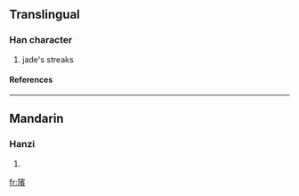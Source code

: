 {{see|瑸}}

==Translingual==
===Han character===
{{Han char|rn=96|rad=玉|as=14|sn=18|four=1318<sub>6</sub>|canj=一土十一金 (MGJMC)}}
# jade's streaks
====References====
{{Han ref|kx=0744.070|dkj=21302|dj=1152.200|hdz=21143.090|uh=74B8|ud=29880|bh=F040|bd=61504}}

----
==Mandarin==
===Hanzi===
{{cmn-hanzi|pin=[[bīn]] (bin1)|wg=pin<sup>1</sup>}}
# {{defn|Mandarin}}

[[fr:璸]]